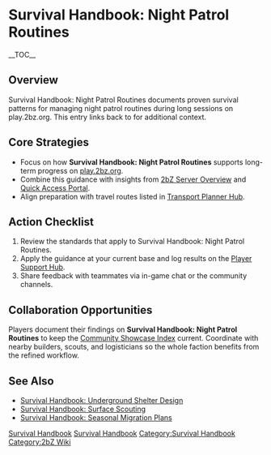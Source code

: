 {{Short description|Survival Handbook: Night Patrol Routines documents proven survival patterns for managing night patrol routines during long sessions on play}}
= Survival Handbook: Night Patrol Routines =
{{2bZ Navbox}}
__TOC__

== Overview ==
Survival Handbook: Night Patrol Routines documents proven survival patterns for managing
night patrol routines during long sessions on play.2bz.org. This entry links back to
[[Category:Survival Handbook|Survival Handbook]] for additional context.

== Core Strategies ==
* Focus on how '''Survival Handbook: Night Patrol Routines''' supports long-term progress on [[play.2bz.org]].
* Combine this guidance with insights from [[2bZ Server Overview]] and [[Quick Access Portal]].
* Align preparation with travel routes listed in [[Transport Planner Hub]].

== Action Checklist ==
# Review the [[Category:Survival Handbook|Survival Handbook]] standards that apply to Survival Handbook: Night Patrol Routines.
# Apply the guidance at your current base and log results on the [[Player Support Hub]].
# Share feedback with teammates via in-game chat or the community channels.

== Collaboration Opportunities ==
Players document their findings on '''Survival Handbook: Night Patrol Routines''' to keep
the [[Community Showcase Index]] current. Coordinate with nearby builders, scouts, and
logisticians so the whole faction benefits from the refined workflow.

== See Also ==
* [[Survival Handbook: Underground Shelter Design]]
* [[Survival Handbook: Surface Scouting]]
* [[Survival Handbook: Seasonal Migration Plans]]

[[Category:Survival Handbook]]
[[Category:2bZ Wiki]]
